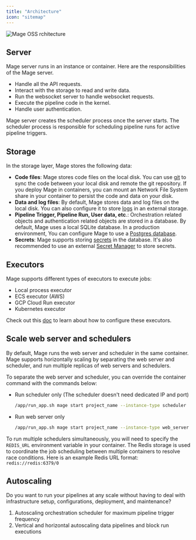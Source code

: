 ```yaml
---
title: "Architecture"
icon: "sitemap"
---
```



<ProBanner source="architecture" />

<Frame caption="Mage architecture diagram">
  <img alt="Mage OSS rchitecture" diagram src="https://github.com/mage-ai/assets/blob/main/mage-architecture.png?raw=True" />
</Frame>


## Server

Mage server runs in an instance or container. Here are the responsibilities of the Mage server.
- Handle all the API requests.
- Interact with the storage to read and write data.
- Run the websocket server to handle websocket requests.
- Execute the pipeline code in the kernel.
- Handle user authentication.


Mage server creates the scheduler process once the server starts. The scheduler process is responsible for
scheduling pipeline runs for active pipeline triggers.


## Storage

In the storage layer, Mage stores the following data:
- **Code files**: Mage stores code files on the local disk. You can use [git](/production/data-sync/git-integration) to sync the code between your local disk and remote the git repository. If you deploy Mage in containers, you can mount an Network File System share in your container to persist the code and data on your disk.
- **Data and log files**: By default, Mage stores data and log files on the local disk. You can also configure it to store [logs](/development/observability/logging#logging-to-external-destination) in an external storage.
- **Pipeline Trigger, Pipeline Run, User data, etc**.: Orchestration related objects and authentication related objects are stored in a database. By default, Mage uses a local SQLite database. In a production environment, You can configure Mage to use a [Postgres database](/production/configuring-production-settings/overview#databases).
- **Secrets**: Mage supports storing [secrets](/development/variables/secrets) in the database. It's also recommended to use an external [Secret Manager](/production/deploying-to-cloud/secrets/AWS) to store secrets.

## Executors

Mage supports different types of executors to execute jobs:
* Local process executor
* ECS executor (AWS)
* GCP Cloud Run executor
* Kubernetes executor

Check out this [doc](/production/configuring-production-settings/compute-resource#2-customize-the-compute-resource-of-the-mage-executor) to learn about how to configure these executors.

## Scale web server and schedulers

By default, Mage runs the web server and scheduler in the same container. Mage supports horizontally scaling by separating the web server and scheduler,
and run multiple replicas of web servers and schedulers.

To separate the web server and scheduler, you can override the container command with the commands below:
* Run scheduler only (The scheduler doesn't need dedicated IP and port)
    ```bash
    /app/run_app.sh mage start project_name --instance-type scheduler
    ```
* Run web server only
    ```bash
    /app/run_app.sh mage start project_name --instance-type web_server
    ```

To run multiple schedulers simultaneously, you will need to specify the `REDIS_URL` environment variable in your container. The Redis storage is used to coordinate the job scheduling between multiple containers to resolve race conditions. Here is an example Redis URL format: `redis://redis:6379/0`

## Autoscaling

Do you want to run your pipelines at any scale without having to deal with infrastructure setup,
configurations, deployment, and maintenance?

1. Autoscaling orchestration scheduler for maximum pipeline trigger frequency
1. Vertical and horizontal autoscaling data pipelines and block run executions

<ProOnly source="autoscaling" />
